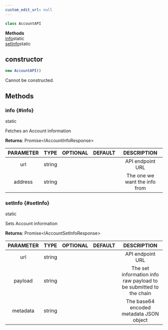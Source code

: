 ```yaml
---
custom_edit_url: null
---
```


```ts
class AccountAPI
```

<div>

</div>

<div className="container">
  <div className="row mb-2"><div className="col col--12"><strong>Methods</strong></div></div>
  <div className="row"><div className="col col--12"><a href="#info">info</a><span className="badge badge--info margin-left--sm">static</span><br/><a href="#setInfo">setInfo</a><span className="badge badge--info margin-left--sm">static</span></div></div>
</div>

## constructor
```ts
new AccountAPI()
```

<div>

</div>

Cannot be constructed.

## Methods
### info {#info}

<div>
  <span className="badge badge--info">static</span>
</div>

Fetches an Account information

**Returns**: Promise&lt;IAccountInfoResponse&gt;

|PARAMETER|TYPE|OPTIONAL|DEFAULT|DESCRIPTION|
|:---:|:---:|:---:|:---:|:---:|
|url|string|||API endpoint URL|
|address|string|||The one we want the info from|

### setInfo {#setInfo}

<div>
  <span className="badge badge--info">static</span>
</div>

Sets Account information

**Returns**: Promise&lt;IAccountSetInfoResponse&gt;

|PARAMETER|TYPE|OPTIONAL|DEFAULT|DESCRIPTION|
|:---:|:---:|:---:|:---:|:---:|
|url|string|||API endpoint URL|
|payload|string|||The set information info raw payload to be submitted to the chain|
|metadata|string|||The base64 encoded metadata JSON object|

